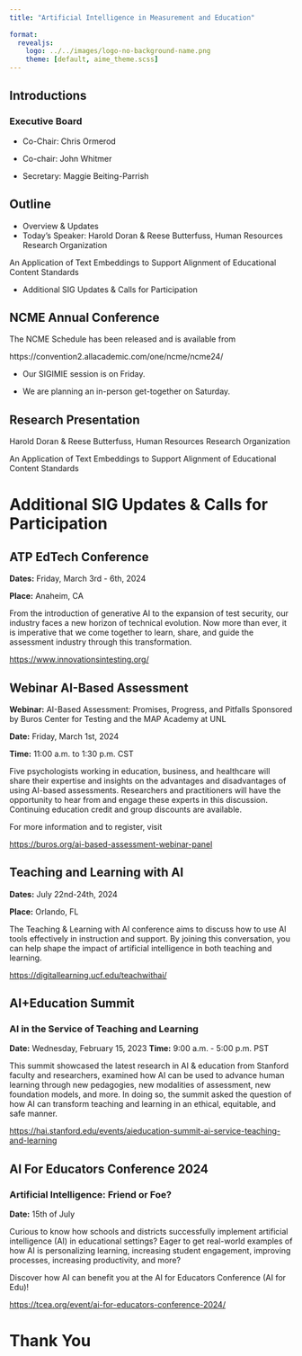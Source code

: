 ```yaml
---
title: "Artificial Intelligence in Measurement and Education"
 
format: 
  revealjs:
    logo: ../../images/logo-no-background-name.png
    theme: [default, aime_theme.scss]
---
```


## Introductions

### Executive Board

-   Co-Chair: Chris Ormerod

-   Co-chair: John Whitmer

-   Secretary: Maggie Beiting-Parrish

## Outline

-   Overview & Updates
-   Today's Speaker: Harold Doran \& Reese Butterfuss, Human Resources Research Organization

An Application of Text Embeddings to Support Alignment of Educational Content Standards

-   Additional SIG Updates & Calls for Participation


## NCME Annual Conference

The NCME Schedule has been released and is available from 

https://convention2.allacademic.com/one/ncme/ncme24/

- Our SIGIMIE session is on Friday.

- We are planning an in-person get-together on Saturday.

## Research Presentation

Harold Doran \& Reese Butterfuss, Human Resources Research Organization

An Application of Text Embeddings to Support Alignment of Educational Content Standards

# Additional SIG Updates & Calls for Participation


## ATP EdTech Conference

**Dates:** Friday, March 3rd - 6th, 2024

**Place:** Anaheim, CA

From the introduction of generative AI to the expansion of test security, our industry faces a new horizon of technical evolution. Now more than ever, it is imperative that we come together to learn, share, and guide the assessment industry through this transformation.

[https://www.innovationsintesting.org/](https://www.innovationsintesting.org/)

## Webinar AI-Based Assessment

**Webinar:** AI-Based Assessment: Promises, Progress, and Pitfalls
Sponsored by Buros Center for Testing and the MAP Academy at UNL
 
**Date:** Friday, March 1st, 2024 

**Time:** 11:00 a.m. to 1:30 p.m. CST
 
Five psychologists working in education, business, and healthcare will share their expertise and insights on the advantages and disadvantages of using AI-based assessments.  Researchers and practitioners will have the opportunity to hear from and engage these experts in this discussion.  Continuing education credit and group discounts are available.

For more information and to register, visit 

[https://buros.org/ai-based-assessment-webinar-panel](https://buros.org/ai-based-assessment-webinar-panel)

## Teaching and Learning with AI

**Dates:** July 22nd-24th, 2024

**Place:** Orlando, FL

The Teaching & Learning with AI conference aims to discuss how to use AI tools effectively in instruction and support. By joining this conversation, you can help shape the impact of artificial intelligence in both teaching and learning.

[https://digitallearning.ucf.edu/teachwithai/](https://digitallearning.ucf.edu/teachwithai/)

## AI+Education Summit

### AI in the Service of Teaching and Learning

**Date:** Wednesday, February 15, 2023
**Time:** 9:00 a.m. - 5:00 p.m. PST

This summit showcased the latest research in AI & education from Stanford faculty and researchers, examined how AI can be used to advance human learning through new pedagogies, new modalities of assessment, new foundation models, and more. In doing so, the summit asked the question of how AI can transform teaching and learning in an ethical, equitable, and safe manner.

[https://hai.stanford.edu/events/aieducation-summit-ai-service-teaching-and-learning](https://hai.stanford.edu/events/aieducation-summit-ai-service-teaching-and-learning)

## AI For Educators Conference 2024

### Artificial Intelligence: Friend or Foe?

**Date:** 15th of July

Curious to know how schools and districts successfully implement artificial intelligence (AI) in educational settings? Eager to get real-world examples of how AI is personalizing learning, increasing student engagement, improving processes, increasing productivity, and more?

Discover how AI can benefit you at the AI for Educators Conference (AI for Edu)!

[https://tcea.org/event/ai-for-educators-conference-2024/](https://tcea.org/event/ai-for-educators-conference-2024/)

# Thank You
